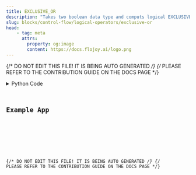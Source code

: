 ```yaml
---
title: EXCLUSIVE_OR
description: "Takes two boolean data type and computs logical EXCLUSIVE OR operation on them."
slug: blocks/control-flow/logical-operators/exclusive-or
head:
    - tag: meta
      attrs:
        property: og:image
        content: https://docs.flojoy.ai/logo.png
---
```


{/* DO NOT EDIT THIS FILE! IT IS BEING AUTO GENERATED */}
{/* PLEASE REFER TO THE CONTRIBUTION GUIDE ON THE DOCS PAGE */}


<DownloadStudioBanner />
<PythonDocsDisplay docstring={block_data["docstring"]} />
<details>
<summary>Python Code</summary>



<Code code={pythonCode} lang="py" wrap theme="dracula" />

[Find this Flojoy Block on GitHub](https://github.com/flojoy-ai/blocks/blob/main/blocks/CONTROL_FLOW/LOGICAL_OPERATORS/EXCLUSIVE_OR/EXCLUSIVE_OR.py)

</details>

## Example App


<GetHelpWidget />


<AppDisplay app={app} blockName="EXCLUSIVE_OR" client:visible />


<Example />

{/* DO NOT EDIT THIS FILE! IT IS BEING AUTO GENERATED */}
{/* PLEASE REFER TO THE CONTRIBUTION GUIDE ON THE DOCS PAGE */}
